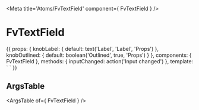 
<Meta title='Atoms/FvTextField' component={ FvTextField } />

# FvTextField

<Canvas>
<Story name='Common' height='150px'>{{
  props: {
    knobLabel: {
      default: text('Label', 'Label', 'Props')
    },
    knobOutlined: {
      default: boolean('Outlined', true, 'Props')
    }
  },
  components: { FvTextField },
  methods: {
    inputChanged: action('Input changed')
  },
  template: `<FvTextField
    :label="knobLabel"
    :outlined="knobOutlined"
    @input="inputChanged"
  >
  </FvTextField>`
}}</Story>
</Canvas>

## ArgsTable

<ArgsTable of={ FvTextField } />
